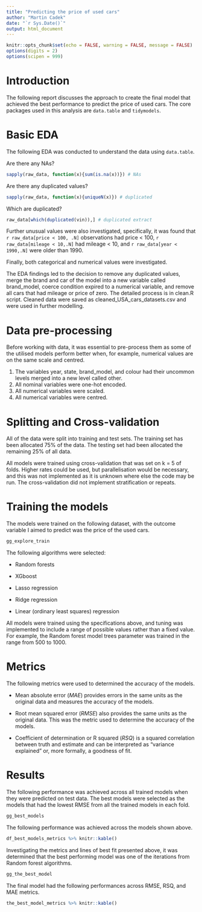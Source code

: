 ```yaml
---
title: "Predicting the price of used cars"
author: "Martin Cadek"
date: "`r Sys.Date()`"
output: html_document
---
```


```r
knitr::opts_chunk$set(echo = FALSE, warning = FALSE, message = FALSE)
options(digits = 2)
options(scipen = 999)
```

# Introduction

The following report discusses the approach to create the final model that achieved the best performance to predict the price of used cars. The core packages used in this analysis are `data.table` and `tidymodels`.

# Basic EDA

The following EDA was conducted to understand the data using `data.table`.

Are there any NAs?

```r
sapply(raw_data, function(x){sum(is.na(x))}) # NAs
```

Are there any duplicated values?

```r
sapply(raw_data, function(x){uniqueN(x)}) # duplicated
```

Which are duplicated?

```r
raw_data[which(duplicated(vin)),] # duplicated extract
```

Further unusual values were also investigated, specifically, it was found that `r raw_data[price < 100, .N]` observations had price \< 100, `r raw_data[mileage < 10,.N]` had mileage \< 10, and `r raw_data[year < 1990,.N]` were older than 1990.

Finally, both categorical and numerical values were investigated.

The EDA findings led to the decision to remove any duplicated values, merge the brand and car of the model into a new variable called brand_model, coerce condition expired to a numerical variable, and remove all cars that had mileage or price of zero. The detailed process is in clean.R script. Cleaned data were saved as cleaned_USA_cars_datasets.csv and were used in further modelling.

# Data pre-processing

Before working with data, it was essential to pre-process them as some of the utilised models perform better when, for example, numerical values are on the same scale and centred.

1.  The variables year, state, brand_model, and colour had their uncommon levels merged into a new level called other.
2.  All nominal variables were one-hot encoded.
3.  All numerical variables were scaled.
4.  All numerical variables were centred.

# Splitting and Cross-validation

All of the data were split into training and test sets. The training set has been allocated 75% of the data. The testing set had been allocated the remaining 25% of all data.

All models were trained using cross-validation that was set on k = 5 of folds. Higher rates could be used, but parallelisation would be necessary, and this was not implemented as it is unknown where else the code may be run. The cross-validation did not implement stratification or repeats.

# Training the models

The models were trained on the following dataset, with the outcome variable I aimed to predict was the price of the used cars.

```r
gg_explore_train
```

The following algorithms were selected:

-   Random forests

-   XGboost

-   Lasso regression

-   Ridge regression

-   Linear (ordinary least squares) regression

All models were trained using the specifications above, and tuning was implemented to include a range of possible values rather than a fixed value. For example, the Random forest model trees parameter was trained in the range from 500 to 1000.

# Metrics

The following metrics were used to determined the accuracy of the models.

-   Mean absolute error (*MAE*) provides errors in the same units as the original data and measures the accuracy of the models.

-   Root mean squared error (*RMSE*) also provides the same units as the original data. This was the metric used to determine the accuracy of the models.

-   Coefficient of determination or R squared (*RSQ*) is a squared correlation between truth and estimate and can be interpreted as "variance explained" or, more formally, a goodness of fit.

# Results

The following performance was achieved across all trained models when they were predicted on test data. The best models were selected as the models that had the lowest RMSE from all the trained models in each fold.

```r
gg_best_models
```

The following performance was achieved across the models shown above.

```r
df_best_models_metrics %>% knitr::kable()
```

Investigating the metrics and lines of best fit presented above, it was determined that the best performing model was one of the iterations from Random forest algorithms.

```r
gg_the_best_model
```

The final model had the following performances across RMSE, RSQ, and MAE metrics.

```r
the_best_model_metrics %>% knitr::kable()
```
